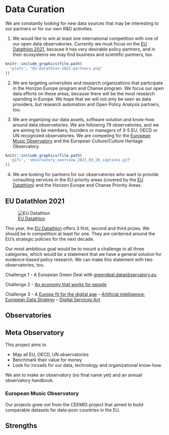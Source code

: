 # Data Curation {#data-curation}

We are constantly looking for new data sources that may be interesting to our partners or for our own R&D activities.

1. We would like to win at least one international competition with one of our open data observatories.  Currently we must focus on the [EU Datathlon 2021](#eu-datathlon), because it has very desirable policy partners, and in their ecosystems we may find business and scientific partners, too.

```r
knitr::include_graphics(file.path(
  "plots", "EU-Datathlon-2021-partners.png"
))
```
2. We are targeting universities and research organizations that participate in the Horizon Europe program and Chanse program. We focus our open data efforts on these areas, because there will be the most research spending in Europe. We hope that we will not only be seen as data providers, but research automation and Open Policy Analysis partners, too.

3. We are organizing our data assets, software solution and know-how around data observatories. We are following 79 observatories, and we are aiming to be members, founders or managers of 3-5 EU, OECD or UN recognized observatories. We are competing for the [European Music Observatory](#emo) and the European Culture/Culture Heritage Observatory.

```r
knitr::include_graphics(file.path(
  'gifs', 'observatory_overview_2021_03_26_captions.gif'
))
```


4. We are looking for partners for our observatories who want to provide consulting services in the EU priority areas (covered by the [EU Datathlon](#eu-datathlon)) and the Horizon Europe and Chanse Priority Areas. 

## EU Datathlon 2021 {#eu-datathlon}

![[EU Datathlon](https://ec.europa.eu/eusurvey/runner/EU-Datathon-2021-project-descriptions)](https://ec.europa.eu/eusurvey/files/084aa855-0258-4fea-bc6d-b9506983e7e0/d0f32975-cfb6-4f7d-b515-f2f76e7f628d)

This year, the [EU Datathlon](https://ec.europa.eu/eusurvey/runner/EU-Datathon-2021-project-descriptions) offers 3 first, second and third prizes.  We should be in competition at least for one. They are centerred around the EU's strategic policies for the next decade. 

Our most ambitious goal would be to mount a challenge in all three categories, which would be a statement that we have a general solution for evidence-based policy research. We can make this statement with two observatories, too.

Challenge 1 - A European Green Deal with [greendeal.dataobservatory.eu](https://naughty-jepsen-95cdf2.netlify.app/)
	
Challenge 2 - [An economy that works for people](https://ec.europa.eu/info/strategy/priorities-2019-2024/economy-works-people_en)
	
Challenge 3 - A [Europe fit for the digital age](https://ec.europa.eu/info/strategy/priorities-2019-2024/europe-fit-digital-age_en) -- [Artificial intelligence](https://ec.europa.eu/info/strategy/priorities-2019-2024/europe-fit-digital-age/excellence-trust-artificial-intelligence_en); [European Data Strategy](https://ec.europa.eu/info/strategy/priorities-2019-2024/europe-fit-digital-age/european-data-strategy_en) -- [Digital Services Act](https://ec.europa.eu/info/strategy/priorities-2019-2024/europe-fit-digital-age/digital-services-act-ensuring-safe-and-accountable-online-environment_en)



## Observatories

## Meta Observatory 

This project aims to 

- Map all EU, OECD, UN observatories
- Benchmark their value for money
- Look for inroads for our data, technology and organizational know-how.

We aim to make an observatory (no final name yet) and an annual observatory handbook.

### European Music Observatory {#emo}

Our projects grew out from the CEEMID project that aimed to build comparable datasets for data-poor countries in the EU. 



## Strengths



